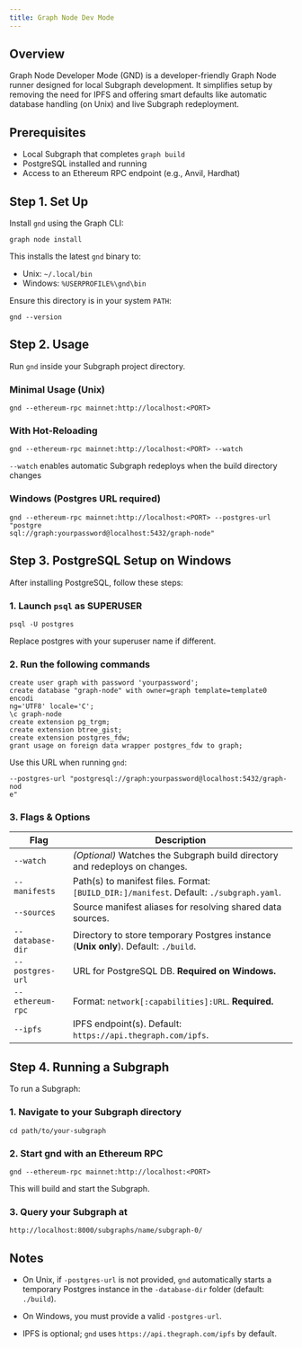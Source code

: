 ```yaml
---
title: Graph Node Dev Mode
---
```


## Overview

Graph Node Developer Mode (GND) is a developer-friendly Graph Node runner designed for local Subgraph development. It simplifies setup by removing the need for IPFS and offering smart defaults like automatic database handling (on Unix) and live Subgraph redeployment.

## Prerequisites

- Local Subgraph that completes `graph build`
- PostgreSQL installed and running
- Access to an Ethereum RPC endpoint (e.g., Anvil, Hardhat)

## Step 1. Set Up

Install `gnd` using the Graph CLI:

```
graph node install
```

This installs the latest `gnd` binary to:

- Unix: `~/.local/bin`
- Windows: `%USERPROFILE%\gnd\bin`

Ensure this directory is in your system `PATH`:

```
gnd --version
```

## Step 2. Usage

Run `gnd` inside your Subgraph project directory.

### Minimal Usage (Unix)

```
gnd --ethereum-rpc mainnet:http://localhost:<PORT>
```

### With Hot-Reloading

```
gnd --ethereum-rpc mainnet:http://localhost:<PORT> --watch
```

`--watch` enables automatic Subgraph redeploys when the build directory changes

### Windows (Postgres URL required)

```
gnd --ethereum-rpc mainnet:http://localhost:<PORT> --postgres-url "postgre
sql://graph:yourpassword@localhost:5432/graph-node"
```

## Step 3. PostgreSQL Setup on Windows

After installing PostgreSQL, follow these steps:

### 1. Launch `psql` as SUPERUSER

```
psql -U postgres
```

Replace postgres with your superuser name if different.

### 2. Run the following commands

```
create user graph with password 'yourpassword';
create database "graph-node" with owner=graph template=template0 encodi
ng='UTF8' locale='C';
\c graph-node
create extension pg_trgm;
create extension btree_gist;
create extension postgres_fdw;
grant usage on foreign data wrapper postgres_fdw to graph;
```

Use this URL when running `gnd`:

```
--postgres-url "postgresql://graph:yourpassword@localhost:5432/graph-nod
e"
```

### 3. Flags & Options

| Flag             | Description                                                                             |
| ---------------- | --------------------------------------------------------------------------------------- |
| `--watch`        | _(Optional)_ Watches the Subgraph build directory and redeploys on changes.             |
| `--manifests`    | Path(s) to manifest files. Format: `[BUILD_DIR:]/manifest`. Default: `./subgraph.yaml`. |
| `--sources`      | Source manifest aliases for resolving shared data sources.                              |
| `--database-dir` | Directory to store temporary Postgres instance (**Unix only**). Default: `./build`.     |
| `--postgres-url` | URL for PostgreSQL DB. **Required on Windows.**                                         |
| `--ethereum-rpc` | Format: `network[:capabilities]:URL`. **Required.**                                     |
| `--ipfs`         | IPFS endpoint(s). Default: `https://api.thegraph.com/ipfs`.                             |

## Step 4. Running a Subgraph

To run a Subgraph:

### 1. Navigate to your Subgraph directory

```
cd path/to/your-subgraph
```

### 2. Start gnd with an Ethereum RPC

```
gnd --ethereum-rpc mainnet:http://localhost:<PORT>
```

This will build and start the Subgraph.

### 3. Query your Subgraph at

```
http://localhost:8000/subgraphs/name/subgraph-0/
```

## Notes

- On Unix, if `-postgres-url` is not provided, `gnd` automatically starts a temporary Postgres instance in the `-database-dir` folder (default: `./build`).

- On Windows, you must provide a valid `-postgres-url`.

- IPFS is optional; `gnd` uses `https://api.thegraph.com/ipfs` by default.
